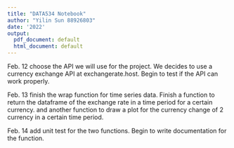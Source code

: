 ```yaml
---
title: "DATA534 Notebook"
author: "Yilin Sun 88926803"
date: '2022'
output:
  pdf_document: default
  html_document: default
---
```


Feb. 12 choose the API we will use for the project. We decides to use a currency exchange API at exchangerate.host. Begin to test if the API can work properly. 

Feb. 13 finish the wrap function for time series data. Finish a function to return the dataframe of the exchange rate in a time period for a certain currency. and another function to draw a plot for the currency change of 2 currency in a certain time period. 

Feb. 14 add unit test for the two functions. Begin to write documentation for the function. 